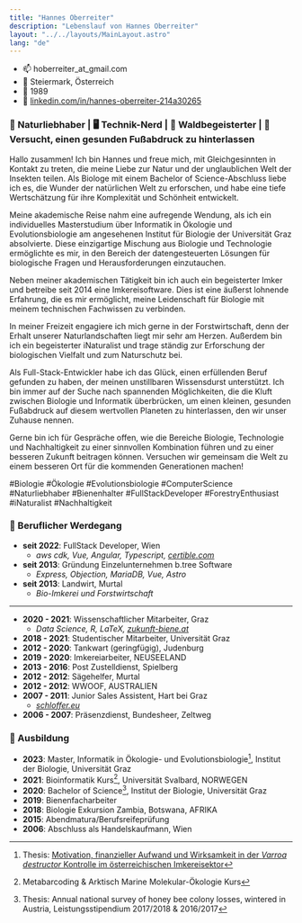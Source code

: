 ```yaml
---
title: "Hannes Oberreiter"
description: "Lebenslauf von Hannes Oberreiter"
layout: "../../layouts/MainLayout.astro"
lang: "de"
---
```



- 📫 hoberreiter_at_gmail.com
- 🏡 Steiermark, Österreich
- 🎂 1989
- 🔗 [linkedin.com/in/hannes-oberreiter-214a30265](https://www.linkedin.com/in/hannes-oberreiter-214a30265/)

### 🐝 Naturliebhaber | 🖥️ Technik-Nerd | 🌳 Waldbegeisterter | 🍃 Versucht, einen gesunden Fußabdruck zu hinterlassen

Hallo zusammen! Ich bin Hannes und freue mich, mit Gleichgesinnten in Kontakt zu treten, die meine Liebe zur Natur und der unglaublichen Welt der Insekten teilen. Als Biologe mit einem Bachelor of Science-Abschluss liebe ich es, die Wunder der natürlichen Welt zu erforschen, und habe eine tiefe Wertschätzung für ihre Komplexität und Schönheit entwickelt.

Meine akademische Reise nahm eine aufregende Wendung, als ich ein individuelles Masterstudium über Informatik in Ökologie und Evolutionsbiologie am angesehenen Institut für Biologie der Universität Graz absolvierte. Diese einzigartige Mischung aus Biologie und Technologie ermöglichte es mir, in den Bereich der datengesteuerten Lösungen für biologische Fragen und Herausforderungen einzutauchen.

Neben meiner akademischen Tätigkeit bin ich auch ein begeisterter Imker und betreibe seit 2014 eine Imkereisoftware. Dies ist eine äußerst lohnende Erfahrung, die es mir ermöglicht, meine Leidenschaft für Biologie mit meinem technischen Fachwissen zu verbinden.

In meiner Freizeit engagiere ich mich gerne in der Forstwirtschaft, denn der Erhalt unserer Naturlandschaften liegt mir sehr am Herzen. Außerdem bin ich ein begeisterter iNaturalist und trage ständig zur Erforschung der biologischen Vielfalt und zum Naturschutz bei.

Als Full-Stack-Entwickler habe ich das Glück, einen erfüllenden Beruf gefunden zu haben, der meinen
unstillbaren Wissensdurst unterstützt. Ich bin immer auf der Suche nach spannenden Möglichkeiten, die die Kluft zwischen Biologie und Informatik überbrücken, um einen kleinen, gesunden Fußabdruck auf diesem wertvollen Planeten zu hinterlassen, den wir unser Zuhause nennen.

Gerne bin ich für Gespräche offen, wie die Bereiche Biologie, Technologie und Nachhaltigkeit zu einer sinnvollen Kombination führen und zu einer besseren Zukunft beitragen können. Versuchen wir gemeinsam die Welt zu einem besseren Ort für die kommenden Generationen machen!

#Biologie #Ökologie #Evolutionsbiologie #ComputerScience #Naturliebhaber #Bienenhalter #FullStackDeveloper #ForestryEnthusiast #iNaturalist #Nachhaltigkeit

### 👷 Beruflicher Werdegang

- **seit 2022**: FullStack Developer, Wien
  - _aws cdk, Vue, Angular, Typescript, [certible.com](https://www.certible.com/)_
- **seit 2013**: Gründung Einzelunternehmen b.tree Software
  - _Express, Objection, MariaDB, Vue, Astro_
- **seit 2013**: Landwirt, Murtal
  - _Bio-Imkerei und Forstwirtschaft_

<hr />

- **2020 - 2021**: Wissenschaftlicher Mitarbeiter, Graz
  - _Data Science, R, LaTeX, [zukunft-biene.at](http://www.zukunft-biene.at/)_
- **2018 - 2021**: Studentischer Mitarbeiter, Universität Graz
- **2012 - 2020**: Tankwart (geringfügig), Judenburg
- **2019 - 2020**: Imkereiarbeiter, NEUSEELAND
- **2013 - 2016**: Post Zustelldienst, Spielberg
- **2012 - 2012**: Sägehelfer, Murtal
- **2012 - 2012**: WWOOF, AUSTRALIEN
- **2007 - 2011**: Junior Sales Assistent, Hart bei Graz
  - _[schloffer.eu](https://www.schloffer.eu/)_
- **2006 - 2007**: Präsenzdienst, Bundesheer, Zeltweg

### 🎒 Ausbildung

- **2023**: Master, Informatik in Ökologie- und Evolutionsbiologie[^1], Institut der Biologie, Universität Graz
- **2021**: Bioinformatik Kurs[^3], Universität Svalbard, NORWEGEN
- **2020**: Bachelor of Science[^2], Institut der Biologie, Universität Graz
- **2019**: Bienenfacharbeiter
- **2018**: Biologie Exkursion Zambia, Botswana, AFRIKA
- **2015**: Abendmatura/Berufsreifeprüfung
- **2006**: Abschluss als Handelskaufmann, Wien

[^1]: Thesis: [Motivation, finanzieller Aufwand und Wirksamkeit in der _Varroa destructor_ Kontrolle im österreichischen Imkereisektor](https://resolver.obvsg.at/urn:nbn:at:at-ubg:1-186187)
[^2]: Thesis: Annual national survey of honey bee colony losses, wintered in Austria, Leistungsstipendium 2017/2018 & 2016/2017
[^3]: Metabarcoding & Arktisch Marine Molekular-Ökologie Kurs

<section class="hero container max-w-screen-lg mx-auto flex">
  <Picture
    src="/images/hannes.jpg"
    aspectRatio="1:1"
    class="mx-auto"
    widths={[200, 300, 400]}
    sizes="(max-width: 400px) 100vw, 400px"
    alt="Hannes Oberreiter"
  />
</section>
